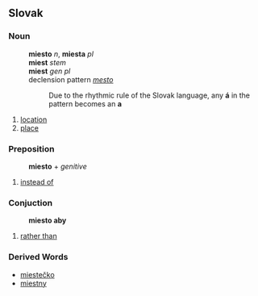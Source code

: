 == Slovak ==
=== Noun ===
:'''miesto''' ''n'', '''miesta''' ''pl''
:'''miest''' ''stem''
:'''miest''' ''gen pl''
:declension pattern ''[[Slovak declension pattern mesto|mesto]]''
::Due to the rhythmic rule of the Slovak language, any '''á''' in the pattern becomes an '''a'''
# [[location]]
# [[place]]
=== Preposition ===
:'''miesto''' + ''genitive''
# [[instead of]]
=== Conjuction ===
:'''miesto aby'''
# [[rather than]]
=== Derived Words ===
* [[miestečko]]
* [[miestny]]